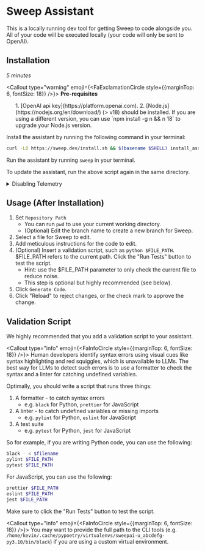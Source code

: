
# Sweep Assistant

This is a locally running dev tool for getting Sweep to code alongside you. All of your code will be executed locally (your code will only be sent to OpenAI).

## Installation
*5 minutes*

<Callout type="warning" emoji={<FaExclamationCircle style={{marginTop: 6, fontSize: 18}} />}>
**Pre-requisites**
<ol style={{marginTop: 5}}>
1. [OpenAI api key](https://platform.openai.com).
2. [Node.js](https://nodejs.org/en/download/) (> v18) should be installed. If you are using a different version, you can use `npm install -g n && n 18`
 to upgrade your Node.js version.
</ol>
</Callout>

Install the assistant by running the following command in your terminal:

```sh filename="terminal"
curl -LO https://sweep.dev/install.sh && $(basename $SHELL) install_assistant.sh
```

Run the assistant by running `sweep` in your terminal.

To update the assistant, run the above script again in the same directory.

<details>
<summary>Disabling Telemetry</summary>
We collect telemetry to improve the assistant, including what types of tasks you're asking Sweep to handle.

To disable telemetry, add `NO_TELEMETRY=true` to your `.env` in your Sweep Assistant directory.

You can find where the Sweep directory is cloned by running `which sweep`. For example, if `which sweep` yields `sweep: aliased to npm start --prefix /home/bob/sweep/platform`, then you would run:

```sh filename="terminal"
cd /home/bob/sweep
echo "NO_TELEMETRY=true" >> platform/.env
```
</details>

## Usage (After Installation)

1. Set `Repository Path`
    - You can run `pwd` to use your current working directory.
    - (Optional) Edit the branch name to create a new branch for Sweep.
2. Select a file for Sweep to edit.
3. Add meticulous instructions for the code to edit.
4. (Optional) Insert a validation script, such as `python $FILE_PATH`. $FILE_PATH refers to the current path. Click the "Run Tests" button to test the script.
    - Hint: use the $FILE_PATH parameter to only check the current file to reduce noise.
    - This step is optional but highly recommended (see below).
5. Click `Generate Code`.
6. Click "Reload" to reject changes, or the check mark to approve the change.

## Validation Script

We highly recommended that you add a validation script to your assistant.

<Callout type="info" emoji={<FaInfoCircle style={{marginTop: 6, fontSize: 18}} />}>
    Human developers identify syntax errors using visual cues like syntax highlighting and red squiggles, which is unavailable to LLMs. The best way for LLMs to detect such errors is to use a formatter to check the syntax and a linter for catching undefined variables.
</Callout>

Optimally, you should write a script that runs three things:
1. A formatter - to catch syntax errors
    - e.g. `black` for Python, `prettier` for JavaScript
2. A linter - to catch undefined variables or missing imports
    - e.g. `pylint` for Python, `eslint` for JavaScript
3. A test suite
    - e.g. `pytest` for Python, `jest` for JavaScript

So for example, if you are writing Python code, you can use the following:

```sh filename="Validation Script"
black - < $filename
pylint $FILE_PATH
pytest $FILE_PATH
```

For JavaScript, you can use the following:
```sh filename="Validation Script"
prettier $FILE_PATH
eslint $FILE_PATH
jest $FILE_PATH
```

Make sure to click the "Run Tests" button to test the script.

<Callout type="info" emoji={<FaInfoCircle style={{marginTop: 6, fontSize: 18}} />}>
  You may want to provide the full path to the CLI tools (e.g. `/home/kevin/.cache/pypoetry/virtualenvs/sweepai-u_abcdefg-py3.10/bin/black`) if you are using a custom virtual environment.
</Callout>
